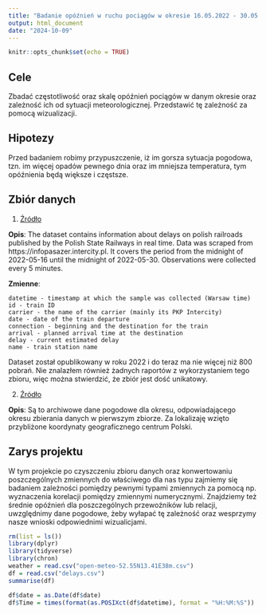 ```yaml
---
title: "Badanie opóźnień w ruchu pociągów w okresie 16.05.2022 - 30.05.2022"
output: html_document
date: "2024-10-09"
---
```


```r
knitr::opts_chunk$set(echo = TRUE)
```

## Cele
Zbadać częstotliwość oraz skalę opóźnień pociągów w danym okresie oraz zależność ich od sytuacji meteorologicznej. Przedstawić tę zależność za pomocą wizualizacji.

## Hipotezy
Przed badaniem robimy przypuszczenie, iż im gorsza sytuacja pogodowa, tzn. im więcej opadów pewnego dnia oraz im mniejsza temperatura, tym opóźnienia będą większe i częstsze.

## Zbiór danych

1. [Źródło](https://www.kaggle.com/datasets/bartek358/train-delays)

**Opis**: The dataset contains information about delays on polish railroads published by the Polish State Railways in real time. Data was scraped from https://infopasazer.intercity.pl. It covers the period from the midnight of 2022-05-16 until the midnight of 2022-05-30. Observations were collected every 5 minutes.

**Zmienne**:

    datetime - timestamp at which the sample was collected (Warsaw time)
    id - train ID
    carrier - the name of the carrier (mainly its PKP Intercity)
    date - date of the train departure
    connection - beginning and the destination for the train
    arrival - planned arrival time at the destination
    delay - current estimated delay
    name - train station name
    
Dataset został opublikowany w roku 2022 i do teraz ma nie więcej niż 800 pobrań. Nie znalazłem również żadnych raportów z wykorzystaniem tego zbioru, więc można stwierdzić, że zbiór jest dość unikatowy.

2. [Źródło](https://open-meteo.com/en/docs/historical-weather-api#start_date=2022-05-16&end_date=2022-05-30&hourly=temperature_2m,rain,wind_speed_10m&daily=&wind_speed_unit=ms&timezone=Europe%2FBerlin)

**Opis**: Są to archiwowe dane pogodowe dla okresu, odpowiadającego okresu zbierania danych w pierwszym zbiorze. Za lokalizaję wzięto przybliżone koordynaty geograficznego centrum Polski.

## Zarys projektu

W tym projekcie po czyszczeniu zbioru danych oraz konwertowaniu poszczególnych zmiennych do właściwego dla nas typu zajmiemy się badaniem zależności pomiędzy pewnymi typami zmiennych za pomocą np. wyznaczenia korelacji pomiędzy zmiennymi numerycznymi. Znajdziemy też średnie opóźnień dla poszczególnych przewoźników lub relacji, uwzględnimy dane pogodowe, żeby wyłapać tę zależność oraz wesprzymy nasze wnioski odpowiednimi wizualicjami.  

```r
rm(list = ls())
library(dplyr)
library(tidyverse)
library(chron)
weather = read.csv("open-meteo-52.55N13.41E38m.csv")
df = read.csv("delays.csv")
summarise(df)
```
```r
df$date = as.Date(df$date)
df$Time = times(format(as.POSIXct(df$datetime), format = "%H:%M:%S"))
```


